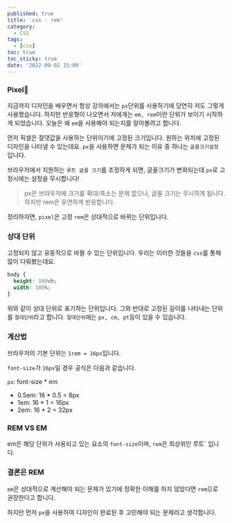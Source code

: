 ```yaml
---
published: true
title: 'css - rem'
category:
  - CSS
tags:
  - [css]
toc: true
toc_sticky: true
date: '2022-09-02 15:00'
---
```


### Pixel🤣

지금까지 디자인을 배우면서 항상 강의에서는 `px`단위를 사용하기에 당연히 저도 그렇게 사용했습니다. 하지만 반응형이 나오면서 저에게는 `em, rem`이란 단위가 보이기 시작하게 되었습니다. 오늘은 왜 `em`을 사용해야 되는지를 알아볼려고 합니다.

먼저 픽셀은 절댓값을 사용하는 단위이기에 고정된 크기입니다. 원하는 위치에 고정된 디자인을 나타낼 수 있는데요. `px`을 사용하면 문제가 되는 이유 중 하나는 `글꼴크기설정` 입니다.

브라우저에서 지원하는 `루트 글꼴 크기`를 조정하게 되면, 글꼴크기가 변화되는데 `px`로 고정시에는 설정을 무시합니다!

> px은 브라우저에 크기를 확대/축소는 문제 없으나, 글꼴 크기는 무시하게 됩니다. 하지만 rem은 유연하게 반응합니다.

정리하자면, `pixel`은 고정 `rem`은 상대적으로 바뀌는 단위입니다.

### 상대 단위

고정되지 않고 유동적으로 바뀔 수 있는 단위입니다. 우리는 이러한 것들을 `css`를 통해 많이 다뤄봤는데요.

```css
body {
  height: 100vh;
  width: 100%;
}
```

위와 같이 상대 단위로 표기하는 단위입니다. 그와 반대로 고정된 길이를 나타내는 단위를 `절대단위`라고 합니다. `절대단위`에는 `px, cm, pt`등이 있을 수 있습니다.

### 계산법

브라우저의 기본 단위는 `1rem = 16px`입니다.

`font-size`가 `16px`일 경우 공식은 다음과 같습니다.

`px`: font-size \* em

- 0.5em: 16 \* 0.5 = 8px
- 1em: 16 \* 1 = 16px
- 2em: 16 \* 2 = 32px

### REM VS EM

em은 해당 단위가 사용되고 있는 요소의 `font-size`이며, `rem`은 최상위인 루트`<html> 입니다.

### 결론은 REM

`em`은 상대적으로 계산해야 되는 문제가 있기에 정확한 이해를 하지 않았다면 `rem`으로 권장한다고 합니다.

하지만 먼저 `px`을 사용하여 디자인이 완료된 후 고민해야 되는 문제라고 생각합니다.

